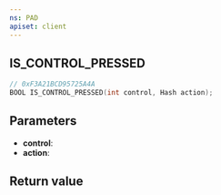 ```yaml
---
ns: PAD
apiset: client
---
```

## IS_CONTROL_PRESSED

```c
// 0xF3A21BCD95725A4A
BOOL IS_CONTROL_PRESSED(int control, Hash action);
```


## Parameters
* **control**:
* **action**:

## Return value